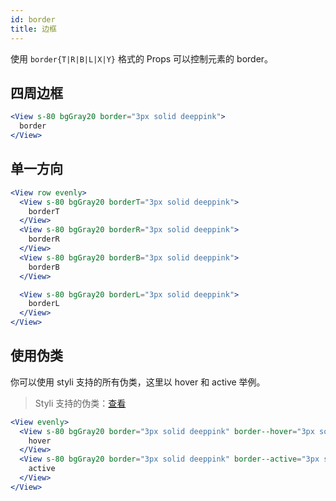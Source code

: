 ```yaml
---
id: border
title: 边框
---
```


使用 `border{T|R|B|L|X|Y}` 格式的 Props 可以控制元素的 border。

## 四周边框

```jsx live
<View s-80 bgGray20 border="3px solid deeppink">
  border
</View>
```

## 单一方向

```jsx live
<View row evenly>
  <View s-80 bgGray20 borderT="3px solid deeppink">
    borderT
  </View>
  <View s-80 bgGray20 borderR="3px solid deeppink">
    borderR
  </View>
  <View s-80 bgGray20 borderB="3px solid deeppink">
    borderB
  </View>

  <View s-80 bgGray20 borderL="3px solid deeppink">
    borderL
  </View>
</View>
```

## 使用伪类

你可以使用 styli 支持的所有伪类，这里以 hover 和 active 举例。

> Styli 支持的伪类：[查看](/docs/pseudo)

```jsx live
<View evenly>
  <View s-80 bgGray20 border="3px solid deeppink" border--hover="3px solid yellowGreen">
    hover
  </View>
  <View s-80 bgGray20 border="3px solid deeppink" border--active="3px solid yellowGreen">
    active
  </View>
</View>
```
